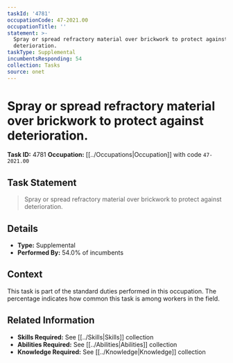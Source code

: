 ```yaml
---
taskId: '4781'
occupationCode: 47-2021.00
occupationTitle: ''
statement: >-
  Spray or spread refractory material over brickwork to protect against
  deterioration.
taskType: Supplemental
incumbentsResponding: 54
collection: Tasks
source: onet
---
```

# Spray or spread refractory material over brickwork to protect against deterioration.

**Task ID:** 4781
**Occupation:** [[../Occupations|Occupation]] with code `47-2021.00`

## Task Statement

> Spray or spread refractory material over brickwork to protect against deterioration.

## Details

- **Type:** Supplemental
- **Performed By:** 54.0% of incumbents

## Context

This task is part of the standard duties performed in this occupation. The percentage indicates how common this task is among workers in the field.

## Related Information

- **Skills Required:** See [[../Skills|Skills]] collection
- **Abilities Required:** See [[../Abilities|Abilities]] collection
- **Knowledge Required:** See [[../Knowledge|Knowledge]] collection
